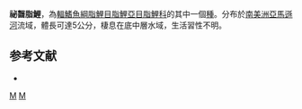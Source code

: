 {{Speciesbox 
| taxon = Bryconamericus diaphanus
| status = NE
| status_system = IUCN3.1
| authority =  [[Cope|Cope]], 1878
| synonyms = *''Tetragonopterus diaphanus''<br /><small>Cope, 1878</small>
}}
'''祕齧脂鯉'''，為[[輻鰭魚綱|輻鰭魚綱]][[脂鯉目|脂鯉目]][[脂鯉亞目|脂鯉亞目]][[脂鯉科|脂鯉科]]的其中一個[[種|種]]。分布於[[南美洲|南美洲]][[亞馬遜河|亞馬遜河]]流域，體長可達5公分，棲息在底中層水域，生活習性不明。

==参考文献==
{{refbegin}}
*{{FishBase_species|genus=Bryconamericus|species=diaphanus|year=2014|month=1}}
{{refend}}

{{Taxonbar|from=Q6417884}}

[[Category:齧脂鯉屬|M]]
[[Category:1878年描述的鱼类|M]]


{{魚類小作品}}